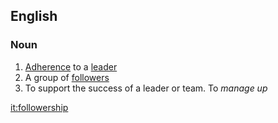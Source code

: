 ==English==

===Noun===
{{en-noun|-}}

# [[adherence|Adherence]] to a [[leader]]
# A group of [[follower]]s
# To support the success of a leader or team.  To ''manage up''

[[it:followership]]